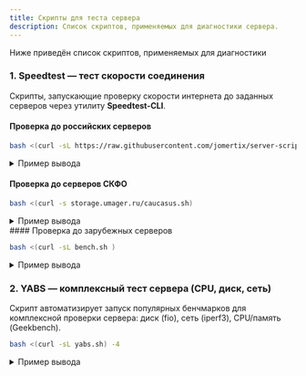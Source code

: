 ```yaml
---
title: Cкрипты для теста сервера
description: Список скриптов, применяемых для диагностики сервера.
---
```



<ToggleAllDetailsButton
  className="server-details-toggle"
  targetClass="server-scripts-details"
  expandLabel="Развернуть все примеры вывода"
  collapseLabel="Свернуть все примеры вывода"
  client:load
/>
Ниже приведён список скриптов, применяемых для диагностики

### 1. Speedtest — тест скорости соединения

Скрипты, запускающие проверку скорости интернета до заданных серверов через утилиту **Speedtest-CLI**.

#### Проверка до российских серверов

```bash
bash <(curl -sL https://raw.githubusercontent.com/jomertix/server-scripts/master/speedtest/countries/speedtest_ru.sh)
```
<div className="server-scripts-details">
<details>
  <summary>Пример вывода</summary>
```bash
----------- A Bench.sh Script By Teddysun | Russian Regions ----------
 Version            : v2024-11-05
 More scripts       : https://github.com/jomertix/server-scripts
----------------------------------------------------------------------
 CPU Model          : 12th Gen Intel(R) Core(TM) i9-12900K
 CPU Cores          : 1 @ 3187.200 MHz
 CPU Cache          : 16384 KB
 AES-NI             : ✓ Enabled
 VM-x/AMD-V         : ✓ Enabled
 Total Disk         : 30.4 GB (14.6 GB Used)
 Total Mem          : 1.9 GB (479.6 MB Used)
 Total Swap         : 1024.0 MB (0 Used)
 System uptime      : 19 days, 3 hour 17 min
 Load average       : 0.00, 0.00, 0.00
 OS                 : Debian GNU/Linux 12
 Arch               : x86_64 (64 Bit)
 Kernel             : 6.9.12-x64v3-xanmod1
 TCP CC             : bbr
 Virtualization     : KVM
 IPv4/IPv6          : ✓ Online / ✓ Online
 Organization       : AS210644 AEZA INTERNATIONAL LTD
 Location           : Frankfurt am Main / DE
 Region             : Hesse
----------------------------------------------------------------------
 I/O Speed(1st run) : 801 MB/s
 I/O Speed(2nd run) : 2.4 GB/s
 I/O Speed(3rd run) : 2.6 GB/s
 I/O Speed(average) : 1973.7 MB/s
----------------------------------------------------------------------
 Node Name        Upload Speed      Download Speed      Latency     
 Speedtest.net    205.97 Mbps       223.98 Mbps         6.25 ms     
 MTS, Moscow      205.05 Mbps       230.52 Mbps         52.04 ms    
 Beeline, Kaluga  207.21 Mbps       95.01 Mbps          51.37 ms    
 RCom, Penza      204.11 Mbps       219.97 Mbps         62.25 ms    
 RCom, AST        205.93 Mbps       214.81 Mbps         71.89 ms    
 DOM.RU, Perm     203.23 Mbps       208.92 Mbps         64.98 ms    
 Tele2, EKB       204.14 Mbps       221.00 Mbps         73.31 ms    
 Tele2, NIZH      206.94 Mbps       236.04 Mbps         58.37 ms    
 Tele2, NVS       200.88 Mbps       216.28 Mbps         93.42 ms    
 ACom, VLD        82.56 Mbps        221.42 Mbps         150.00 ms   
 Tatcom, Kazan    206.26 Mbps       217.16 Mbps         62.31 ms    
----------------------------------------------------------------------
 Finished in        : 4 min 33 sec
 Timestamp          : 2025-05-15 16:08:58 CEST
----------------------------------------------------------------------
```

</details>
</div>

#### Проверка до серверов СКФО

```bash
bash <(curl -s storage.umager.ru/caucasus.sh)
```
<div className="server-scripts-details">
  <details>
    <summary>Пример вывода</summary>
  ```bash
  -------------------- A Bench.sh Script By Teddysun // modify by phookoo -------------------
  Version            : v2024-09-29
  Usage              : bash <(curl -s storage.umager.ru/caucasus.sh)
  ----------------------------------------------------------------------
  CPU Model          : 12th Gen Intel(R) Core(TM) i9-12900K
  CPU Cores          : 1 @ 3187.200 MHz
  CPU Cache          : 16384 KB
  AES-NI             : ✓ Enabled
  VM-x/AMD-V         : ✓ Enabled
  Total Disk         : 30.4 GB (16.2 GB Used)
  Total Mem          : 1.9 GB (506.5 MB Used)
  Total Swap         : 1024.0 MB (268.0 KB Used)
  System uptime      : 19 days, 4 hour 57 min
  Load average       : 0.00, 0.00, 0.00
  OS                 : Debian GNU/Linux 12
  Arch               : x86_64 (64 Bit)
  Kernel             : 6.9.12-x64v3-xanmod1
  TCP CC             : bbr
  Virtualization     : KVM
  IPv4/IPv6          : ✓ Online / ✓ Online
  Organization       : AS210644 AEZA INTERNATIONAL LTD
  Location           : Frankfurt am Main / DE
  Region             : Hesse
  ----------------------------------------------------------------------
  I/O Speed(1st run) : 1.2 GB/s
  I/O Speed(2nd run) : 1.7 GB/s
  I/O Speed(3rd run) : 2.3 GB/s
  I/O Speed(average) : 1774.9 MB/s
  ----------------------------------------------------------------------
  Node Name                         Upload Speed      Download Speed      Latency     
  Speedtest.net                     204.65 Mbps       224.30 Mbps         6.20 ms     
  Rostov-on-Don, RT                 201.18 Mbps       199.82 Mbps         72.22 ms    
  Vladikavkaz, Global Alania        204.51 Mbps       212.18 Mbps         79.96 ms    
  Vladikavkaz, VideoLine            203.94 Mbps       211.77 Mbps         74.24 ms    
  Grozny, Electrosvyaz              202.68 Mbps       209.26 Mbps         69.30 ms    
  Makhachkala, 05kom                23.04 Mbps        15.15 Mbps          230.50 ms   
  ----------------------------------------------------------------------
  Finished in        : 2 min 29 sec
  Timestamp          : 2025-05-15 17:46:45 CEST
  Follow             : https://t.me/hostobzor
  Modify Bench by    : https://t.me/phookoo
  ----------------------------------------------------------------------
  ```

  </details>
</div>
#### Проверка до зарубежных серверов

```bash
bash <(curl -sL bench.sh )
```
<div className="server-scripts-details">
  <details>
    <summary>Пример вывода</summary>
  ```bash
 Usage              : wget -qO- bench.sh | bash
----------------------------------------------------------------------
 CPU Model          : 12th Gen Intel(R) Core(TM) i9-12900K
 CPU Cores          : 1 @ 3187.200 MHz
 CPU Cache          : 16384 KB
 AES-NI             : ✓ Enabled
 VM-x/AMD-V         : ✓ Enabled
 Total Disk         : 30.4 GB (16.2 GB Used)
 Total Mem          : 1.9 GB (511.8 MB Used)
 Total Swap         : 1024.0 MB (268.0 KB Used)
 System uptime      : 19 days, 5 hour 26 min
 Load average       : 0.00, 0.00, 0.00
 OS                 : Debian GNU/Linux 12
 Arch               : x86_64 (64 Bit)
 Kernel             : 6.9.12-x64v3-xanmod1
 TCP CC             : bbr
 Virtualization     : KVM
 IPv4/IPv6          : ✓ Online / ✓ Online
 Organization       : AS210644 AEZA INTERNATIONAL LTD
 Location           : Frankfurt am Main / DE
 Region             : Hesse
----------------------------------------------------------------------
 I/O Speed(1st run) : 1.2 GB/s
 I/O Speed(2nd run) : 2.4 GB/s
 I/O Speed(3rd run) : 2.2 GB/s
 I/O Speed(average) : 1979.7 MB/s
----------------------------------------------------------------------
 Node Name        Upload Speed      Download Speed      Latency     
 Paris, FR        202.78 Mbps       225.55 Mbps         25.73 ms    
 Amsterdam, NL    204.49 Mbps       220.95 Mbps         12.29 ms    
 Beijing, CN      157.13 Mbps       241.61 Mbps         327.09 ms   
 Hong Kong, CN    199.75 Mbps       210.17 Mbps         172.44 ms   
 Singapore, SG    192.08 Mbps       254.09 Mbps         249.53 ms   
----------------------------------------------------------------------
 Finished in        : 2 min 16 sec
 Timestamp          : 2025-05-15 18:15:19 CEST
----------------------------------------------------------------------
  ```

  </details>
</div>

### 2. YABS — комплексный тест сервера (CPU, диск, сеть)

Скрипт автоматизирует запуск популярных бенчмарков для комплексной проверки сервера: диск (fio), сеть (iperf3), CPU/память (Geekbench).

```bash
bash <(curl -sL yabs.sh) -4
```

<div className="server-scripts-details">
  <details>
    <summary>Пример вывода</summary>
  ```bash
# ## ## ## ## ## ## ## ## ## ## ## ## ## ## ## ## ## #
#              Yet-Another-Bench-Script              #
#                     v2023-04-23                    #
# https://github.com/masonr/yet-another-bench-script #
# ## ## ## ## ## ## ## ## ## ## ## ## ## ## ## ## ## #

Sun 23 Apr 2023 01:41:14 PM EDT

Basic System Information:
---------------------------------
Uptime     : 342 days, 18 hours, 35 minutes
Processor  : Intel(R) Xeon(R) E-2276G CPU @ 3.80GHz
CPU cores  : 12 @ 4693.667 MHz
AES-NI     : ✔ Enabled
VM-x/AMD-V : ✔ Enabled
RAM        : 15.5 GiB
Swap       : 14.9 GiB
Disk       : 864.5 GiB
Distro     : Ubuntu 20.04.6 LTS
Kernel     : 5.4.0-110-generic
VM Type    : NONE
IPv4/IPv6  : ✔ Online / ✔ Online

IPv6 Network Information:
---------------------------------
ISP        : Clouvider Limited
ASN        : AS62240 Clouvider
Host       : USA Network
Location   : New York, New York (NY)
Country    : United States

fio Disk Speed Tests (Mixed R/W 50/50):
---------------------------------
Block Size | 4k            (IOPS) | 64k           (IOPS)
  ------   | ---            ----  | ----           ----
Read       | 405.41 MB/s (101.3k) | 407.96 MB/s   (6.3k)
Write      | 406.48 MB/s (101.6k) | 410.11 MB/s   (6.4k)
Total      | 811.90 MB/s (202.9k) | 818.08 MB/s  (12.7k)
           |                      |
Block Size | 512k          (IOPS) | 1m            (IOPS)
  ------   | ---            ----  | ----           ----
Read       | 380.21 MB/s    (742) | 394.55 MB/s    (385)
Write      | 400.41 MB/s    (782) | 420.82 MB/s    (410)
Total      | 780.62 MB/s   (1.5k) | 815.37 MB/s    (795)

iperf3 Network Speed Tests (IPv4):
---------------------------------
Provider        | Location (Link)           | Send Speed      | Recv Speed      | Ping
-----           | -----                     | ----            | ----            | ----
Clouvider       | London, UK (10G)          | 1.61 Gbits/sec  | 2.39 Gbits/sec  | 77.5 ms
Scaleway        | Paris, FR (10G)           | busy            | 2.25 Gbits/sec  | 83.3 ms
Clouvider       | NYC, NY, US (10G)         | 9.10 Gbits/sec  | 8.85 Gbits/sec  | 1.21 ms

iperf3 Network Speed Tests (IPv6):
---------------------------------
Provider        | Location (Link)           | Send Speed      | Recv Speed      | Ping
-----           | -----                     | ----            | ----            | ----
Clouvider       | London, UK (10G)          | 2.00 Gbits/sec  | 21.1 Mbits/sec  | 76.7 ms
Scaleway        | Paris, FR (10G)           | 2.66 Gbits/sec  | 1.56 Gbits/sec  | 75.9 ms
Clouvider       | NYC, NY, US (10G)         | 3.42 Gbits/sec  | 7.80 Gbits/sec  | 1.15 ms

Geekbench 4 Benchmark Test:
---------------------------------
Test            | Value
                |
Single Core     | 5949
Multi Core      | 23425
Full Test       | https://browser.geekbench.com/v4/cpu/16746501

YABS completed in 12 min 49 sec

  ```

  </details>
</div>

### 3. IP Check Place — анализ IP-адреса

Проверяет IP по разным геобазам, выявляет наличие в спам-реестрах и оценивает доступность ключевых интернет-сервисов.

```bash
bash <(curl -sL https://raw.githubusercontent.com/jomertix/server-scripts/refs/heads/master/checkers/ip_quality.sh)
```
<div className="server-scripts-details">
  <details>
    <summary>Пример вывода</summary>
  ```bash
########################################################################
                  IP QUALITY CHECK REPORT: 217.144.*.*
bash <(curl -sL https://raw.githubusercontent.com/jomertix/server-scripts/refs/heads/master/checkers/ip_quality.sh)
               https://github.com/jomertix/server-scripts
       Report Time: 2025-05-15 16:55:30 UTC  Version: v2024-11-09
########################################################################
1. Basic Information (Maxmind Database)
ASN:                    AS210644
Organization:           Aeza International LTD
Location:               8°40′56″E, 50°6′39″N
Map:                    https://maps.google.com/?q=50.1109221,8.6821267
City:                   Frankfurt
Actual Region:          [DE]Germany, [EU]Europe
Time Zone:              Europe/Berlin
IP Type:                 Geo-discrepant 
2. IP Type
Database:     IPinfo    ipregistry    ipapi     AbuseIPDB  IP2LOCATION 
Usage:       Hosting     Hosting     Hosting   
Company:     Hosting     Hosting   
3. Risk Score
Levels:         VeryLow     Low      Medium      High   VeryHigh
SCAMALYTICS:             18|Low
ipapi:                       1.17%|Elevated
AbuseIPDB:                                |
Cloudflare:    0|Low
DB-IP:          |Low
4. Risk Factors
DB:  IP2LOCATION ipapi ipregistry IPQS SCAMALYTICS ipdata IPinfo IPWHOIS
Region:   [DE]    [DE]     N/A     N/A    [DE]     N/A    [DE]    [DE]
Proxy:     No      No      N/A     N/A     No      N/A     No      No 
Tor:       No      No      N/A     N/A     No      N/A     No      No 
VPN:       No      No      N/A     N/A     No      N/A     No      No 
Server:    Yes     Yes     N/A     N/A     No      N/A     Yes     No 
Abuser:    No      No      N/A     N/A     N/A     N/A     N/A     N/A
Robot:     No      No      N/A     N/A     No      N/A     N/A     N/A
5. Accessibility check for media and AI services
Service:  TikTok   Disney+  Netflix Youtube  AmazonPV  Spotify  ChatGPT 
Status:     Yes     Block   NF.Only    Yes      Yes     Block     Yes   
Region:    [DE]              [DE]     [DE]     [DE]              [NL]   
Type:     Native            Native   Native   Native            Native  
6. Email service availability and blacklist detection
Local Port 25: Blocked
DNSBL database:   Active 439   Clean 424   Marked 15   Blacklisted 0
========================================================================

########################################################################
           IP QUALITY CHECK REPORT: 2a0b:4140:491d:*:*:*:*:*
bash <(curl -sL https://raw.githubusercontent.com/jomertix/server-scripts/refs/heads/master/checkers/ip_quality.sh)
               https://github.com/jomertix/server-scripts
       Report Time: 2025-05-15 16:55:30 UTC  Version: v2024-11-09
########################################################################
1. Basic Information (Maxmind Database)
ASN:                    AS210644
Organization:           AEZA NETWORK FRANKFURT
Location:               8°40′56″E, 50°6′39″N
Map:                    https://maps.google.com/?q=50.1109221,8.6821267
City:                   Frankfurt
Actual Region:          [DE]Germany, [EU]Europe
Time Zone:              Europe/Berlin
IP Type:                 Geo-discrepant 
2. IP Type
Database:     IPinfo    ipregistry    ipapi     AbuseIPDB  IP2LOCATION 
Usage:       Hosting     Hosting     Hosting   
Company:     Hosting     Hosting   
3. Risk Score
Levels:         VeryLow     Low      Medium      High   VeryHigh
SCAMALYTICS:   0|Low
ipapi:     0.00%|VeryLow
AbuseIPDB:                                |
Cloudflare:    0|Low
DB-IP:          |Low
4. Risk Factors
DB:  IP2LOCATION ipapi ipregistry IPQS SCAMALYTICS ipdata IPinfo IPWHOIS
Region:   [DE]    [DE]     N/A     N/A    [DE]     N/A    [DE]    [DE]
Proxy:     No      No      N/A     N/A     No      N/A     No      No 
Tor:       No      No      N/A     N/A     No      N/A     No      No 
VPN:       No      No      N/A     N/A     No      N/A     No      No 
Server:    Yes     Yes     N/A     N/A     No      N/A     Yes     No 
Abuser:    No      No      N/A     N/A     N/A     N/A     N/A     N/A
Robot:     No      No      N/A     N/A     No      N/A     N/A     N/A
5. Accessibility check for media and AI services
Service:  TikTok   Disney+  Netflix Youtube  AmazonPV  Spotify  ChatGPT 
Status:   Failed    Block   NF.Only    Yes     Block    Block   Failed  
Region:                      [GB]     [GB]                              
Type:                       Native   Native                             
6. Email service availability and blacklist detection
Local Port 25: Blocked
========================================================================
  ```

  </details>
</div>
### 4. Проверка ограничений Instagram

Анализирует фильтрации и ограничения по IP-адресу со стороны Instagram.

```bash
bash <(curl -sL https://raw.githubusercontent.com/jomertix/server-scripts/master/checkers/check_instagram.sh)
```
<div className="server-scripts-details">
  <details>
    <summary>Пример вывода</summary>
  ```bash
 ** Результаты проверки для IPv4 
--------------------------------
 ** Ваш хостинг-провайдер: 60313 (217.144.*.*) 
 Страна: DE
 Город: Frankfurt am Main
 ASN: AS210644 AEZA INTERNATIONAL LTD


============[ INSTAGRAM ТЕСТ ]============
 Instagram Licensed Audio (C2YEAdOh9AB):->      Failed
 Instagram Licensed Audio (Cx_DE0ZI1xc):->      Yes
 Instagram Licensed Audio (CyERUKpIS7Q):->      Yes
 Instagram Licensed Audio (C0Y6l7qrfi-):->      Yes
 Instagram Licensed Audio (CrfV3RxgKYl):->      Yes
 Instagram Licensed Audio (C2u22AltQEu):->      Yes
=======================================


 ** Результаты проверки для IPv6 
--------------------------------
 ** Ваш хостинг-провайдер: 1012 (2a0b:4140:491d:*:*) 


============[ INSTAGRAM ТЕСТ ]============
 Instagram Licensed Audio (C2YEAdOh9AB):->      Failed
 Instagram Licensed Audio (Cx_DE0ZI1xc):->      Yes
 Instagram Licensed Audio (CyERUKpIS7Q):->      Yes
 Instagram Licensed Audio (C0Y6l7qrfi-):->      Yes
 Instagram Licensed Audio (CrfV3RxgKYl):->      Yes
 Instagram Licensed Audio (C2u22AltQEu):->      Yes
=======================================

Тест завершен! 
  ```

  </details>
</div>
### 5. Проверка доступности медиа-сервисов

Диагностика подключения к популярным онлайн-сервисам и медиаплатформам.

```bash
bash <(curl -sL https://raw.githubusercontent.com/jomertix/server-scripts/refs/heads/master/checkers/service_availability.sh)
```
<div className="server-scripts-details">
  <details>
    <summary>Пример вывода</summary>
  ```bash
 [Тест для проверки доступности сервисов на сервере] 

 ** Проверяем результаты для IPv4 
--------------------------------
 ** Ваш хостинг-провайдер: 60313 (217.144.*.*) 
 Страна: DE
 Город: Frankfurt am Main
 ASN: AS210644 AEZA INTERNATIONAL LTD


============[ Глобальный тест ]============

 Netflix:				No
 YouTube Premium:			Yes (Region: DE)
 YouTube CDN:				Frankfurt 
 Netflix Preferred CDN:			Frankfurt  
 Spotify Registration:			No
 ChatGPT:				Yes (Region: NL)
 Bing Region:				DE
 Instagram Licensed Audio:		Failed
=======================================


 ** Проверяем результаты для IPv6 
--------------------------------
 ** Ваш хостинг-провайдер: 1012 (2a0b:4140:491d:*:*) 


============[ Глобальный тест ]============

 Netflix:				No
 YouTube Premium:			Yes (Region: GB)
 YouTube CDN:				Frankfurt 
 Netflix Preferred CDN:			Associated with [RETN] in [Warsaw ]
 Spotify Registration:			No
 ChatGPT:				Yes (Region: NL)
 Bing Region:				NL
 Instagram Licensed Audio:		Failed
=======================================
Тест завершен! 
  ```

  </details>
</div>
### 6. Геолокация IP по всем базам

Определяет местоположение IPv4/IPv6-адреса по множеству источников: MaxMind, DB-IP, RIPE и др.

```bash
bash <(wget -qO- https://raw.githubusercontent.com/Davoyan/ipregion/main/ipregion.sh)
```
<div className="server-scripts-details">
  <details>
    <summary>Пример вывода</summary>
  ```bash

Results for IP 217.144.***.*** and 2a0b:4140:****::2

                        IPv4      IPv6

cloudflare.com...........DE........NL
country.is...............DE........NL
db-ip.com................DE
freeipapi.com............DE........DE
geoapify.com.............DE........DE
geojs.io.................DE........NL
ifconfig.co..............AM........NL
ipapi.co.................DE........NL
ipapi.is.................DE........DE
ipbase.com...............DE........DE
ipdata.co................DE
ipinfo.io................DE........DE
iplocation.com...........DE........NL
ipquery.io...............DE........DE
ipregistry.co............DE........NL
ipwhois.io...............DE........DE
ip.sb....................DE........NL
maxmind.com..............DE........NL
rdap.db.ripe.net.........DE........DE
store.steampowered.com...DE
apple.com................DE........DE
youtube.com..............DE........GB
  ```

  </details>
</div>

